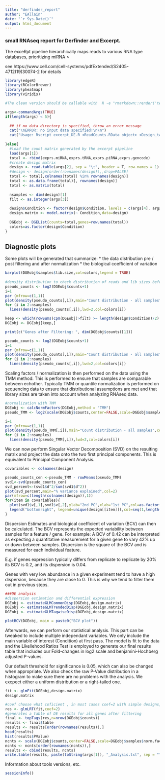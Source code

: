```yaml
---
title: "derfinder_report"
author: "EAllain"
date: "`r Sys.Date()`"
output: html_document
---
```

### small RNAseq report for Derfinder and Excerpt. 
The exceRpt pipeline hierarchically maps reads to various RNA type databases, prioritizing miRNA > 

see https://www.cell.com/cell-systems/pdfExtended/S2405-4712(19)30074-2 for details

```r
library(edgeR)
library(RColorBrewer)
library(pheatmap)
library(viridis)

#The clean version should be callable with  R -e "rmarkdown::render('test.rmd')" --args X Y Z

args<-commandArgs(TRUE)
if(length(args) < 5){
  
  ## if no data directory is specified, throw an error message
  cat("\nERROR: no input data specified!\n\n")
  cat("Usage: Rscript excerpt_DE.R <ReadCounts.RData object> <Design_table> <filter_in_cpm> <reference_level> <treatment_level>\n\n")
  
}else{
  #load the count matrix generated by the excerpt pipeline
  load(args[1])
  total <- rbind(exprs.miRNA,exprs.tRNA,exprs.piRNA,exprs.gencode)
  #create design matrix
  design <- read.table(args[2], sep = "\t", header = T, row.names = 1)
  #design <- design[order(rownames(design)),,drop=FALSE]
  total <- total[,colnames(total) %in% rownames(design)]
  total <- as.data.frame(total)[, rownames(design)]
  total <- as.matrix(total)
  
  nsamples <- dim(design)[1]
  filt <- as.integer(args[3])
  
  design$Condition <- factor(design$Condition, levels = c(args[4], args[5]))
  design.matrix <- model.matrix(~ Condition,data=design)
  
  DGEobj <- DGEList(counts=total,genes=row.names(total))
  colors=as.factor(design$Condition)
}
```

## Diagnostic plots

Some plots will be generated that summarize:
* the data distribution pre / post filtering and after normalization
* the biological coefficient of variation

```r
barplot(DGEobj$samples$lib.size,col=colors,legend = TRUE)
  
#density distribution to check distribution of reads and lib sizes before normalization
pseudo_counts <- log2(DGEobj$counts+1)
i=1
par (mfrow=c(1,1))
plot(density(pseudo_counts[,i]),main="Count distribution - all samples",col=colors[i])
for (i in 2:nsamples)
  lines(density(pseudo_counts[,i]),lwd=2,col=colors[i])

keep <- which(rowSums(cpm(DGEobj)>filt) >= length(design$Condition)/2)
DGEobj <- DGEobj[keep,]

print(c("Genes after Filtering: ", dim(DGEobj$counts)[1]))

pseudo_counts <- log2(DGEobj$counts+1)
i=1
par (mfrow=c(1,1))
plot(density(pseudo_counts[,i]),main="Count distribution - all samples",col=colors[i])
for (i in 2:nsamples)
  lines(density(pseudo_counts[,i]),lwd=2,col=colors[i])

```

Scaling factors / normalization is then performed on the data using the TMM method. This is performed to ensure that samples are comparable between echother. Typically TMM or quantile normalization is performed on sequencing data to ensure that distributional assumptions are met and that library sizes are taken into account when analyzing RNAseq data. 

```r
#normalization with TMM
DGEobj <- calcNormFactors(DGEobj,method = "TMM")
pseudo_TMM <- log2(scale(DGEobj$counts,center=FALSE,scale=DGEobj$samples$norm.factors)+1)

i=1
par (mfrow=c(1,1))
plot(density(pseudo_TMM[,i]),main="Count distribution - all samples",col=colors[i])
for (i in 2:nsamples)
  lines(density(pseudo_TMM[,i]),lwd=2,col=colors[i])
```

We can now perform Singular Vector Decomposition (SVD) on the resulting matrix and project the data onto the two first principal components. This is equivalent to Principal Component Analysis. 

```r
covariables <- colnames(design)

pseudo_counts_cen <-pseudo_TMM - rowMeans(pseudo_TMM)
svd1<-svd(pseudo_counts_cen)
svd_percent<-(svd1$d^2/sum(svd1$d^2))
plot(svd_percent,main="% variance explained",col=2)
par(mfrow=c(length(colnames(design)),1))
for(item in covariables){
  plot(svd1$v[,1],svd1$v[,2],ylab="2nd PC",xlab="1st PC",col=as.factor(design[[item]]), main=item)
  legend("bottomright", legend=unique(design[[item]]),col=seq(1,length(unique(design[[item]]))), pch=1, cex=0.8)
}

```

Dispersion Estimates and biological coefficient of variation (BCV) can then be calculated. The BCV represents the expected variability between samples for a feature / gene. For example: A BCV of 0.42 can be interpreted as expecting a quantitative measurement for a given gene to vary 42% up or down between samples. Dispersion is the square of the BCV and is measured for each individual feature. 

E.g. if genes expression typically differs from replicate to replicate by 20% its BCV is 0.2, and its dispersion is 0.04.

Genes with very low abundance in a given experiment tend to have a high dispersion, because they are close to 0. This is why we tend to filter them out in previous steps.

```r
###DE analysis
#dispersion estimation and differential expression
DGEobj <- estimateGLMCommonDisp(DGEobj,design.matrix)
DGEobj <- estimateGLMTrendedDisp(DGEobj,design.matrix)
DGEobj <- estimateGLMTagwiseDisp(DGEobj,design.matrix)

plotBCV(DGEobj, main = paste0("BCV plot"))
```

Afterwards, we can perform our statistical analysis. This part can be tweaked to include multiple independant variables. We only include the main variable of interest (Condition) at first pass. The model is fit to the data and the Likeliehood Ratios Test is employed to generate our final results table that includes our Fold-changes in log2 scale and benjamini-Hochberg adjusted P-values. 

Our default threshold for significance is 0.05, which can also be changed when appropriate. We also check the raw P-Value distribution in a histogram to make sure there are no problems with the analysis. We excpect either a uniform distribution or a right-tailed one. 

```r

fit <- glmFit(DGEobj,design.matrix)
design.matrix

#coef choose what coficient , in most cases coef=2 with simple designs, otherwise the coeficient and design will need to be adjusted. Model comparison is encouraged. 
res <- glmLRT(fit,coef=2)
#generates a table of DE results for all genes after filtering
final <- topTags(res,n=nrow(DGEobj$counts))
results <- final$table
results <- results[order(rownames(results)),]
head(results)
hist(results$PValue)
ncnts <- scale(DGEobj$counts,center=FALSE,scale=DGEobj$samples$norm.factors)
ncnts <- ncnts[order(rownames(ncnts)),]
results <- cbind(results, ncnts)
write.table(results, paste(toString(args[1]), "_Analysis.txt", sep = ""), sep = "\t")

```


Information about tools versions, etc.

```r
sessionInfo()
```
